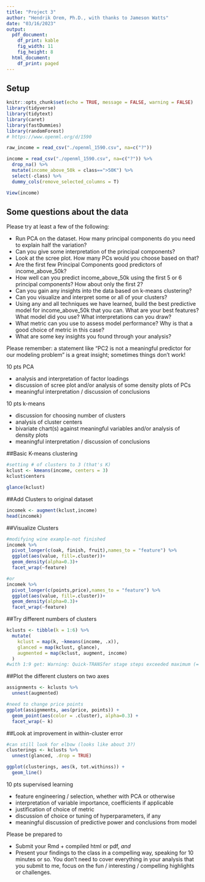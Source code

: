 ```yaml
---
title: "Project 3"
author: "Hendrik Orem, Ph.D., with thanks to Jameson Watts"
date: "03/16/2023"
output:
  pdf_document:
    df_print: kable
    fig_width: 11
    fig_height: 8
  html_document:
    df_print: paged
---
```






## Setup
```r
knitr::opts_chunk$set(echo = TRUE, message = FALSE, warning = FALSE)
library(tidyverse)
library(tidytext)
library(caret)
library(fastDummies)
library(randomForest)
# https://www.openml.org/d/1590

raw_income = read_csv("./openml_1590.csv", na=c("?"))

income = read_csv("./openml_1590.csv", na=c("?")) %>%
  drop_na() %>%
  mutate(income_above_50k = class==">50K") %>%
  select(-class) %>%
  dummy_cols(remove_selected_columns = T)

View(income)
```

## Some questions about the data

Please try at least a few of the following:

* Run PCA on the dataset. How many principal components do you need to explain half the variation? 
* Can you give some interpretation of the principal components?
* Look at the scree plot. How many PCs would you choose based on that?
* Are the first few Principal Components good predictors of income_above_50k?
* How well can you predict income_above_50k using the first 5 or 6 principal components? How about only the first 2?
* Can you gain any insights into the data based on k-means clustering? 
* Can you visualize and interpret some or all of your clusters?
* Using any and all techniques we have learned, build the best predictive model for income_above_50k that you can. What are your best features? What model did you use? What interpretations can you draw?
* What metric can you use to assess model performance? Why is that a good choice of metric in this case?
* What are some key insights you found through your analysis?

Please remember: a statement like "PC2 is not a meaningful predictor for our modeling problem" is a great insight; sometimes things don't work!

10 pts PCA

* analysis and interpretation of factor loadings
* discussion of scree plot and/or analysis of some density plots of PCs
* meaningful interpretation / discussion of conclusions 

10 pts k-means

* discussion for choosing number of clusters
* analysis of cluster centers
* bivariate chart(s) against meaningful variables and/or analysis of density plots
* meaningful interpretation / discussion of conclusions 

##Basic K-means clustering
```r
#setting # of clusters to 3 (that's K)
kclust <- kmeans(income, centers = 3)
kclust$centers

glance(kclust)
```
##Add Clusters to original dataset
```r
incomek <- augment(kclust,income)
head(incomek)
```

##Visualize Clusters
```r
#modifying wine example-not finished
incomek %>% 
  pivot_longer(c(oak, finish, fruit),names_to = "feature") %>% 
  ggplot(aes(value, fill=.cluster))+
  geom_density(alpha=0.3)+
  facet_wrap(~feature)

#or
incomek %>% 
  pivot_longer(c(points,price),names_to = "feature") %>% 
  ggplot(aes(value, fill=.cluster))+
  geom_density(alpha=0.3)+
  facet_wrap(~feature)
```

##Try different numbers of clusters
```r
kclusts <- tibble(k = 1:6) %>%
  mutate(
    kclust = map(k, ~kmeans(income, .x)),
    glanced = map(kclust, glance),
    augmented = map(kclust, augment, income)
  )
#with 1:9 get: Warning: Quick-TRANSfer stage steps exceeded maximum (= 2261100)

```

##Plot the different clusters on two axes
```r
assignments <- kclusts %>% 
  unnest(augmented)

#need to change price points
ggplot(assignments, aes(price, points)) +
  geom_point(aes(color = .cluster), alpha=0.3) + 
  facet_wrap(~ k)
```

##Look at improvement in within-cluster error
```r
#can still look for elbow (looks like about 3?)
clusterings <- kclusts %>%
  unnest(glanced, .drop = TRUE)

ggplot(clusterings, aes(k, tot.withinss)) +
  geom_line()
```


10 pts supervised learning

* feature engineering / selection, whether with PCA or otherwise
* interpretation of variable importance, coefficients if applicable
* justification of choice of metric
* discussion of choice or tuning of hyperparameters, if any
* meaningful discussion of predictive power and conclusions from model

Please be prepared to 

* Submit your Rmd + compiled html or pdf, *and*
* Present your findings to the class in a compelling way, speaking for 10 minutes or so. You don't need to cover everything in your analysis that you submit to me, focus on the fun / interesting / compelling highlights or challenges.
